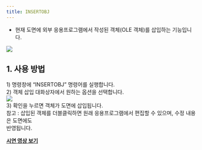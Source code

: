 ```yaml
---
title: INSERTOBJ
---
```



[image1]: ../../../../../assets/images/commands/insertobj/image1.png
[image2]: ../../../../../assets/images/commands/insertobj/image2.png

* 현재 도면에 외부 응용프로그램에서 작성된 객체(OLE 객체)를 삽입하는 기능입니다.

![][image1]

## **1\. 사용 방법**

1\) 명령창에 “INSERTOBJ” 명령어를 실행합니다.  
2\) 객체 삽입 대화상자에서 원하는 옵션을 선택합니다.  
![][image2]  
3\) 확인을 누르면 객체가 도면에 삽입됩니다.  
    참고 : 삽입된 객체를 더블클릭하면 원래 응용프로그램에서 편집할 수 있으며, 수정 내용은 도면에도  
              반영됩니다.

[**<Icon name="youtube" class="emoji"/> 시연 영상 보기**](https://youtu.be/oNkm2KcRLXo) 